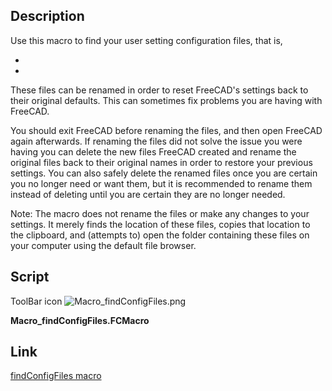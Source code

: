 <languages/>
<translate>

<!--T:1-->
{{Macro
|Name=findConfigFiles
|Icon=Macro_findConfigFiles.png
|Description=Use this macro to find your user setting configuration files, that is,<br/>'''system.cfg'''<br/>'''user.cfg'''<br/>These files can be renamed in order to reset FreeCAD's settings back to their original defaults. This can sometimes fix problems you are having with FreeCAD.<br/>You should exit FreeCAD before renaming the files, and then open FreeCAD again afterwards. If renaming the files did not solve the issue you were having you can delete the new files FreeCAD created and rename the original files back to their original names in order to restore your previous settings. You can also safely delete the renamed files once you are certain you no longer need or want them, but it is recommended to rename them instead of deleting until you are certain they are no longer needed.<br/>Note: The macro does not rename the files or make any changes to your settings. It merely finds the location of these files, copies that location to the clipboard, and (attempts to) open the folder containing these files on your computer using the default file browser. 
|Author=TheMarkster
|Version=2022.03.15
|Date=2022-03-15
|FCVersion=All
|Download=[https://www.freecadweb.org/wiki/images/b/b5/Macro_findConfigFiles.png ToolBar Icon]
}}

==Description== <!--T:2-->

<!--T:11-->
Use this macro to find your user setting configuration files, that is,
* {{incode|system.cfg}}
* {{incode|user.cfg}}

<!--T:5-->
These files can be renamed in order to reset FreeCAD's settings back to their original defaults.  This can sometimes fix problems you are having with FreeCAD.

<!--T:6-->
You should exit FreeCAD before renaming the files, and then open FreeCAD again afterwards.  If renaming the files did not solve the issue you were having you can delete the new files FreeCAD created and rename the original files back to their original names in order to restore your previous settings.  You can also safely delete the renamed files once you are certain you no longer need or want them, but it is recommended to rename them instead of deleting until you are certain they are no longer needed.

<!--T:7-->
Note: The macro does not rename the files or make any changes to your settings.  It merely finds the location of these files, copies that location to the clipboard, and (attempts to) open the folder containing these files on your computer using the default file browser.

==Script== <!--T:8-->

<!--T:12-->
ToolBar icon [[Image:Macro_findConfigFiles.png]]

</translate>
'''Macro_findConfigFiles.FCMacro'''

{{MacroCode|code=
# -*- coding: utf-8 -*-
import FreeCAD
import subprocess, os 
from PySide import QtCore,QtGui
import platform 
__title__ = "findConfigFiles"
__author__ = "TheMarkster"
__url__ = "https://www.freecadweb.org/wiki/Macro_findConfigFiles"
__Wiki__ = "http://www.freecadweb.org/wiki/index.php?title=Macro_findConfigFiles"
__date__ = "2022.03.15" 
__version__ = __date__


"""A macro to help with user configuration files --<TheMarkster>"""

clipboard = QtGui.QApplication.clipboard()
sys = platform.system()
userFolder = App.getUserConfigDir() if hasattr(App,"getUserConfigDir") else App.getUserAppDataDir()

msgBox = QtGui.QMessageBox()
msgBox.setWindowTitle('findConfigFiles macro')
msgBox.setTextFormat(QtCore.Qt.RichText)
#msgBox.setStandardButtons(QtGui.QMessageBox.Ok.__or__(QtGui.QMessageBox.Cancel))
#__or__() is deprecated in python 3.8 and the pipe symbol interferes with addon manager, so add buttons separately
msgBox.addButton(QtGui.QMessageBox.Ok)
msgBox.addButton(QtGui.QMessageBox.Cancel)
msgBox.addButton("Copy to Clipboard and Open",QtGui.QMessageBox.ApplyRole)

#HTML tags are part of the source -- do not edit
#thanks to user C4e for help with the paragraph formatting
msg = """
 These files are located here on your system:
 <p>
    <b><font color = 'blue'>""" + userFolder + """</font></b>
 </p>
 <p>
 This macro was created to support you in renaming the configuration files of your user application. 
 This can <i>sometimes</i> correct some issues you are having using FreeCAD.
 If it doesn't work you can always go back and rename them back to their original names.
 </p>
 <p>
 To reset your configuration settings, exit FreeCAD and rename these 2 files:
 <ul>
    <li><b><font color='blue'>system.cfg</font></b>
    <li><b><font color = 'blue'>user.cfg</font></b>
 </ul>
 Rename them e.g. to user/system.cfg.backup or something similar.
 </p>
 <p>
 When you press OK the macro will attempt to open the folder location for you, but 
 you might need to open it manually if this doesn't work.
 </p>
 <p>
 Renaming these files will reset <i>all</i> of your FreeCAD settings back to default.
 </p>
 <p>
 (This macro does <i>not</i> make any changes to these files or to your user settings.)</p>
 """


msgBox.setText(msg)
ok = msgBox.exec_()
if ok==0:
    clipboard.setText(userFolder)
if ok == QtGui.QMessageBox.Ok or ok==0:
    if 'Windows' in sys:
        subprocess.Popen('start explorer.exe '+userFolder, shell=True)
    elif 'Linux' in sys:
        os.system("xdg-open '%s'" % userFolder)
    elif 'Darwin' in sys:
        subprocess.Popen(["open", userFolder])
    else:
        msgBox = QtGui.QMessageBox()
        msg = "We were unable to determine your platform, and thus cannot open your '+userFolder+' for you, but you can still do it manually.\n"
        msgBox.exec_()}}
<translate>

==Link== <!--T:9-->

<!--T:10-->
[https://forum.freecad.org/viewtopic.php?f=22&t=29888 findConfigFiles macro]
</translate>